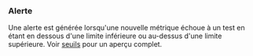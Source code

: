 ### Alerte
Une alerte est générée lorsqu'une nouvelle métrique échoue à un test en étant en dessous d'une limite inférieure ou au-dessus d'une limite supérieure. Voir [seuils](/fr/docs/explanation/thresholds/) pour un aperçu complet.